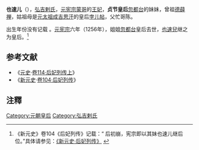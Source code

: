 '''也速儿'''（{{bd|13世纪||1260年之后||catIdx=H}}），[[弘吉剌氏|弘吉剌氏]]，[[蒙哥|元宪宗蒙哥]]的[[王妃|王妃]]，'''贞节皇后'''[[忽都台|忽都台]]的妹妹，曾祖[[德薛禅|德薛禅]]，姑祖母是[[元太祖|元太祖]][[成吉思汗|成吉思汗]]的皇后[[孛儿帖|孛儿帖]]，父忙哥陈。

出生年份没有记载<!-- 生年无具体记载。如果有新的发现，请提供来源。 -->。[[元宪宗|元宪宗]]六年（1256年），姐姐[[忽都台|忽都台]]皇后去世，[[也速兒|也速兒]]继之为皇后。<ref>《新元史》卷104《后妃列传》记载：“ 后初崩，宪宗即以其妹也速儿继后位。”具体请参见：[http://www.guoxue123.com/shibu/0101/00xys/103.htm 《新元史·后妃列传》] {{Wayback|url=http://www.guoxue123.com/shibu/0101/00xys/103.htm |date=20160304090546 }}</ref>

==参考文献==
*《[[元史|元史]]·[[s:元史/卷114|卷114·后妃列传上]]》
*《[[新元史|新元史]]·[[s:新元史/卷104|卷104·后妃列传]]》

== 注釋 ==
{{Reflist|2}}

{{start box}} 
{{s-before|[[忽都台|忽都台]]}} 
{{s-title|[[:Category:元朝皇后|蒙古王妃]]|1256年—1260年}} 
{{s-after|[[察必|察必]]}} 
{{end box}} 

{{元朝皇后}}

[[Category:元朝皇后|Category:元朝皇后]]
[[Category:弘吉剌氏|Category:弘吉剌氏]]
